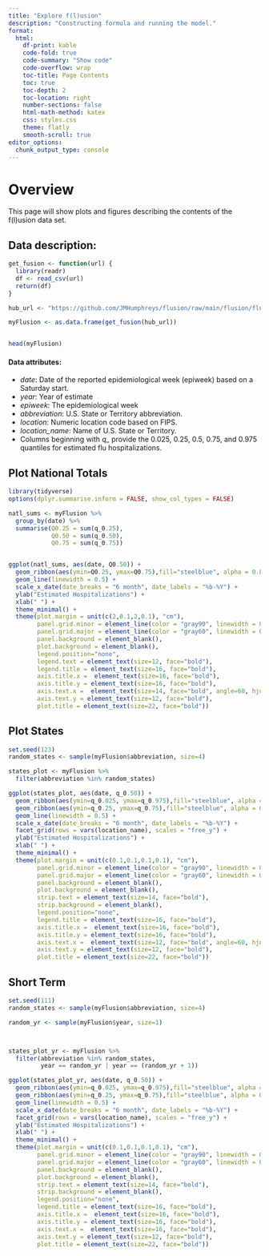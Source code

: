 ```yaml
---
title: "Explore f(l)usion"
description: "Constructing formula and running the model."
format:
  html:
    df-print: kable
    code-fold: true
    code-summary: "Show code"
    code-overflow: wrap
    toc-title: Page Contents
    toc: true
    toc-depth: 2
    toc-location: right
    number-sections: false
    html-math-method: katex
    css: styles.css
    theme: flatly
    smooth-scroll: true
editor_options: 
  chunk_output_type: console
---
```


# Overview
This page will show plots and figures describing the contents of the f(l)usion data set.     

## Data description:
```r
get_fusion <- function(url) {
  library(readr)
  df <- read_csv(url)
  return(df)
}

hub_url <- "https://github.com/JMHumphreys/flusion/raw/main/flusion/flusion_v1.csv"

myFlusion <- as.data.frame(get_fusion(hub_url))


head(myFlusion)
```

#### Data attributes:  
+ *date*: Date of the reported epidemiological week (epiweek) based on a Saturday start.  
+ *year*: Year of estimate   
+ *epiweek*: The epidemiological week   
+ *abbreviation*: U.S. State or Territory abbreviation.  
+ *location*: Numeric location code based on FIPS.  
+ *location_name*: Name of U.S. State or Territory.  
+ Columns beginning with *q_* provide the 0.025, 0.25, 0.5, 0.75, and 0.975 quantiles for estimated flu hospitalizations.  
    
## Plot National Totals   
```r
library(tidyverse)
options(dplyr.summarise.inform = FALSE, show_col_types = FALSE)

natl_sums <- myFlusion %>%
  group_by(date) %>%
  summarise(Q0.25 = sum(q_0.25),
            Q0.50 = sum(q_0.50),
            Q0.75 = sum(q_0.75))


ggplot(natl_sums, aes(date, Q0.50)) +  
  geom_ribbon(aes(ymin=Q0.25, ymax=Q0.75),fill="steelblue", alpha = 0.8) +
  geom_line(linewidth = 0.5) +
  scale_x_date(date_breaks = "6 month", date_labels = "%b-%Y") +
  ylab("Estimated Hospitalizations") +
  xlab(" ") +
  theme_minimal() +
  theme(plot.margin = unit(c(2,0.1,2,0.1), "cm"),
        panel.grid.minor = element_line(color = "gray90", linewidth = 0.25, linetype = 1),
        panel.grid.major = element_line(color = "gray60", linewidth = 0.5, linetype = 1),
        panel.background = element_blank(),
        plot.background = element_blank(),
        legend.position="none",
        legend.text = element_text(size=12, face="bold"),
        legend.title = element_text(size=16, face="bold"),
        axis.title.x =  element_text(size=16, face="bold"),
        axis.title.y = element_text(size=16, face="bold"),
        axis.text.x =  element_text(size=14, face="bold", angle=60, hjust=1),
        axis.text.y = element_text(size=12, face="bold"),
        plot.title = element_text(size=22, face="bold"))
```
   
## Plot States  
```r
set.seed(123)
random_states <- sample(myFlusion$abbreviation, size=4)

states_plot <- myFlusion %>%
  filter(abbreviation %in% random_states)

ggplot(states_plot, aes(date, q_0.50)) +  
  geom_ribbon(aes(ymin=q_0.025, ymax=q_0.975),fill="steelblue", alpha = 0.3) +
  geom_ribbon(aes(ymin=q_0.25, ymax=q_0.75),fill="steelblue", alpha = 0.5) +
  geom_line(linewidth = 0.5) +
  scale_x_date(date_breaks = "6 month", date_labels = "%b-%Y") +
  facet_grid(rows = vars(location_name), scales = "free_y") +
  ylab("Estimated Hospitalizations") +
  xlab(" ") +
  theme_minimal() +
  theme(plot.margin = unit(c(0.1,0.1,0.1,0.1), "cm"),
        panel.grid.minor = element_line(color = "gray90", linewidth = 0.25, linetype = 1),
        panel.grid.major = element_line(color = "gray60", linewidth = 0.5, linetype = 1),
        panel.background = element_blank(),
        plot.background = element_blank(),
        strip.text = element_text(size=14, face="bold"),
        strip.background = element_blank(),
        legend.position="none",
        legend.title = element_text(size=16, face="bold"),
        axis.title.x =  element_text(size=16, face="bold"),
        axis.title.y = element_text(size=16, face="bold"),
        axis.text.x =  element_text(size=12, face="bold", angle=60, hjust=1),
        axis.text.y = element_text(size=12, face="bold"),
        plot.title = element_text(size=22, face="bold"))

```


## Short Term
```r
set.seed(111)
random_states <- sample(myFlusion$abbreviation, size=4)

random_yr <- sample(myFlusion$year, size=1)



states_plot_yr <- myFlusion %>%
  filter(abbreviation %in% random_states,
         year == random_yr | year == (random_yr + 1))

ggplot(states_plot_yr, aes(date, q_0.50)) +  
  geom_ribbon(aes(ymin=q_0.025, ymax=q_0.975),fill="steelblue", alpha = 0.3) +
  geom_ribbon(aes(ymin=q_0.25, ymax=q_0.75),fill="steelblue", alpha = 0.5) +
  geom_line(linewidth = 0.5) +
  scale_x_date(date_breaks = "6 month", date_labels = "%b-%Y") +
  facet_grid(rows = vars(location_name), scales = "free_y") +
  ylab("Estimated Hospitalizations") +
  xlab(" ") +
  theme_minimal() +
  theme(plot.margin = unit(c(0.1,0.1,0.1,0.1), "cm"),
        panel.grid.minor = element_line(color = "gray90", linewidth = 0.25, linetype = 1),
        panel.grid.major = element_line(color = "gray60", linewidth = 0.5, linetype = 1),
        panel.background = element_blank(),
        plot.background = element_blank(),
        strip.text = element_text(size=14, face="bold"),
        strip.background = element_blank(),
        legend.position="none",
        legend.title = element_text(size=16, face="bold"),
        axis.title.x =  element_text(size=16, face="bold"),
        axis.title.y = element_text(size=16, face="bold"),
        axis.text.x =  element_text(size=16, face="bold"),
        axis.text.y = element_text(size=12, face="bold"),
        plot.title = element_text(size=22, face="bold"))

```
